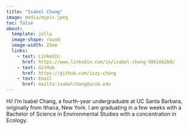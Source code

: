 ```yaml
---
title: "Isabel Chang"
image: media/mypic.jpeg
toc: false
about:
  template: jolla
  image-shape: round
  image-width: 25em
  links:
    - text: LinkedIn
      href: https://www.linkedin.com/in/isabel-chang-5061662b0/
    - text: GitHub
      href: https://github.com/izzy-chang
    - text: Email
      href: mailto:isabelchang@ucsb.edu
---
```


Hi! I'm Isabel Chang, a fourth-year undergraduate at UC Santa Barbara, originally from Ithaca, New York. I am graduating in a few weeks with a Bachelor of Science in Environmental Studies with a concentration in Ecology.
